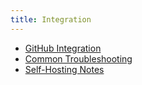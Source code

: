 ```yaml
---
title: Integration
---
```


+ [GitHub Integration](./github)
+ [Common Troubleshooting](./troubleshoot)
+ [Self-Hosting Notes](./self-host)